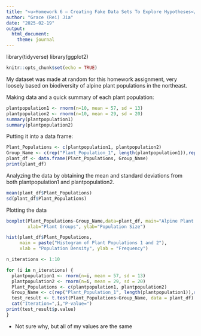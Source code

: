 ```yaml
---
title: "<u>Homework 6 – Creating Fake Data Sets To Explore Hypotheses</u>"
author: "Grace (Rei) Jia"
date: "2025-02-19"
output: 
  html_document:
    theme: journal
---
```


library(tidyverse)
library(ggplot2)

```r
knitr::opts_chunk$set(echo = TRUE)
```

My dataset was made at random for this homework assignment, very loosely based on biodiversity of alpine plant populations in the northeast. 

Making data and a quick summary of each plant population:
```r
plantpopulation1 <- rnorm(n=10, mean = 57, sd = 13)
plantpopulation2 <- rnorm(n=10, mean = 29, sd = 20)
summary(plantpopulation1)
summary(plantpopulation2)
```

Putting it into a data frame:
```r
Plant_Populations <- c(plantpopulation1, plantpopulation2)
Group_Name <- c(rep("Plant_Population_1", length(plantpopulation1)),rep("Plant_Population_2",length(plantpopulation2)))
plant_df <- data.frame(Plant_Populations, Group_Name)
print(plant_df)
```

Analyzing the data by obtaining the mean and standard deviations from both plantpopulation1 and plantpopulation2.
```r
mean(plant_df$Plant_Populations)
sd(plant_df$Plant_Populations)

```

Plotting the data
```r
boxplot(Plant_Populations~Group_Name,data=plant_df, main="Alpine Plant Population Density",
        xlab="Plant Groups", ylab="Population Size")
```

```r
hist(plant_df$Plant_Populations, 
     main = paste("Histogram of Plant Populations 1 and 2"),
     xlab = "Population Density", ylab = "Frequency")
```

```r
n_iterations <- 1:10

for (i in n_iterations) {
  plantpopulation1 <- rnorm(n=i, mean = 57, sd = 13)
  plantpopulation2 <- rnorm(n=i, mean = 29, sd = 20)
  Plant_Populations <- c(plantpopulation1, plantpopulation2)
  Group_Name <- c(rep("Plant_Population_1", length(plantpopulation1)),rep("Plant_Population_2",length(plantpopulation2)))
  test_result <- t.test(Plant_Populations~Group_Name, data = plant_df)
  cat("Iteration=",i,"P-value=")
print(test_result$p.value)
}
```
- Not sure why, but all of my values are the same

